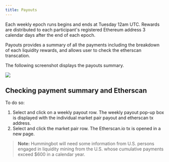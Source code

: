 ```yaml
---
title: Payouts
---
```


Each weekly epoch runs begins and ends at Tuesday 12am UTC. Rewards are distributed to each participant's registered Ethereum address 3 calendar days after the end of each epoch.

Payouts provides a summary of all the payments including the breakdown of each liquidity rewards, and allows user to check the etherscan transcation.

The following screenshot displays the payouts summary.

![](/img/payouts.png)

## Checking payment summary and Etherscan

To do so:

1. Select and click on a weekly payout row. The weekly payout pop-up box is displayed with the individual market pair payout and etherscan tx address.
2. Select and click the market pair row. The Etherscan.io tx is opened in a new page.

> **Note:** Hummingbot will need some information from U.S. persons engaged in liquidity mining from the U.S. whose cumulative payments exceed \$600 in a calendar year.
